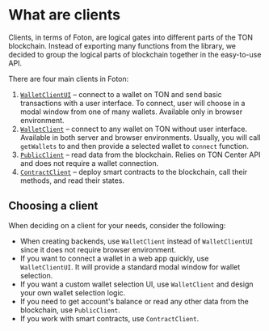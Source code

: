 
# What are clients

Clients, in terms of Foton, are logical gates into different parts of the TON blockchain. Instead of exporting many functions from the library, we decided to group the logical parts of blockchain together in the easy-to-use API.

There are four main clients in Foton:
1. [`WalletClientUI`](/docs/wallet-client/create-wallet-client-ui) – connect to a wallet on TON and send basic transactions with a user interface. To connect, user will choose in a modal window from one of many wallets. Available only in browser environment.
2. [`WalletClient`](/docs/wallet-client/create-wallet-client) – connect to any wallet on TON without user interface. Available in both server and browser environments. Usually, you will call `getWallets` to and then provide a selected wallet to `connect` function.
3. [`PublicClient`](/docs/public-client/create-public-client) – read data from the blockchain. Relies on TON Center API and does not require a wallet connection.
4. [`ContractClient`](/docs/contract-client/create-contract-client) – deploy smart contracts to the blockchain, call their methods, and read their states.

## Choosing a client

When deciding on a client for your needs, consider the following:

- When creating backends, use `WalletClient` instead of `WalletClientUI` since it does not require browser environment.
- If you want to connect a wallet in a web app quickly, use `WalletClientUI`. It will provide a standard modal window for wallet selection.
- If you want a custom wallet selection UI, use `WalletClient` and design your own wallet selection logic.
- If you need to get account's balance or read any other data from the blockchain, use `PublicClient`.
- If you work with smart contracts, use `ContractClient`.
